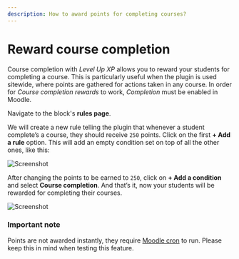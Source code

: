 ```yaml
---
description: How to award points for completing courses?
---
```


# Reward course completion


<RequiresXpPlus />

Course completion with _Level Up XP_ allows you to reward your students for completing a course. This is particularly useful when the plugin is used sitewide, where points are gathered for actions taken in any course. In order for _Course completion rewards_ to work, _Completion_ must be enabled in Moodle.

Navigate to the block's **rules page**.


<XpRulesPageLocation />

We will create a new rule telling the plugin that whenever a student complete’s a course, they should receive `250` points. Click on the first **+ Add a rule** option. This will add an empty condition set on top of all the other ones, like this:

![Screenshot](ruleset-any.png)

After changing the points to be earned to `250`, click on **+ Add a condition** and select **Course completion**. And that’s it, now your students will be rewarded for completing their courses.

![Screenshot](course-completion-rule.png)

### Important note

Points are not awarded instantly, they require [Moodle cron](https://docs.moodle.org/en/Cron) to run. Please keep this in mind when testing this feature.
